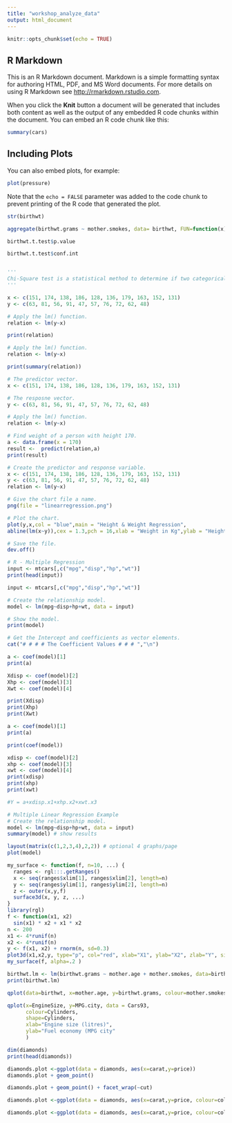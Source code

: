 ```yaml
---
title: "workshop_analyze_data"
output: html_document
---
```


```r
knitr::opts_chunk$set(echo = TRUE)
```

## R Markdown

This is an R Markdown document. Markdown is a simple formatting syntax for authoring HTML, PDF, and MS Word documents. For more details on using R Markdown see <http://rmarkdown.rstudio.com>.

When you click the **Knit** button a document will be generated that includes both content as well as the output of any embedded R code chunks within the document. You can embed an R code chunk like this:

```r
summary(cars)
```

## Including Plots

You can also embed plots, for example:

```r
plot(pressure)
```

Note that the `echo = FALSE` parameter was added to the code chunk to prevent printing of the R code that generated the plot.
```r
str(birthwt)
```
```r
aggregate(birthwt.grams ~ mother.smokes, data= birthwt, FUN=function(x) {c(mean(x), sd=sd(x))})
```

```r
birthwt.t.test$p.value
```

```r
birthwt.t.test$conf.int
```

```r

```

```python
'''
Chi-Square test is a statistical method to determine if two categorical variables have a significant correlation between them. Both those variables should be from same population and they should be categorical like − Yes/No, Male/Female, Red/Green etc.
'''
```

```r
x <- c(151, 174, 138, 186, 128, 136, 179, 163, 152, 131)
y <- c(63, 81, 56, 91, 47, 57, 76, 72, 62, 48)

# Apply the lm() function.
relation <- lm(y~x)

print(relation)
```
```r
# Apply the lm() function.
relation <- lm(y~x)

print(summary(relation))
```
```r
# The predictor vector.
x <- c(151, 174, 138, 186, 128, 136, 179, 163, 152, 131)

# The resposne vector.
y <- c(63, 81, 56, 91, 47, 57, 76, 72, 62, 48)

# Apply the lm() function.
relation <- lm(y~x)

# Find weight of a person with height 170.
a <- data.frame(x = 170)
result <-  predict(relation,a)
print(result)
```

```r
# Create the predictor and response variable.
x <- c(151, 174, 138, 186, 128, 136, 179, 163, 152, 131)
y <- c(63, 81, 56, 91, 47, 57, 76, 72, 62, 48)
relation <- lm(y~x)

# Give the chart file a name.
png(file = "linearregression.png")

# Plot the chart.
plot(y,x,col = "blue",main = "Height & Weight Regression",
abline(lm(x~y)),cex = 1.3,pch = 16,xlab = "Weight in Kg",ylab = "Height in cm")

# Save the file.
dev.off()
```

```r
# R - Multiple Regression
input <- mtcars[,c("mpg","disp","hp","wt")]
print(head(input))
```

```r
input <- mtcars[,c("mpg","disp","hp","wt")]

# Create the relationship model.
model <- lm(mpg~disp+hp+wt, data = input)

# Show the model.
print(model)

# Get the Intercept and coefficients as vector elements.
cat("# # # # The Coefficient Values # # # ","\n")

a <- coef(model)[1]
print(a)

Xdisp <- coef(model)[2]
Xhp <- coef(model)[3]
Xwt <- coef(model)[4]

print(Xdisp)
print(Xhp)
print(Xwt)
```
```r
a <- coef(model)[1]
print(a)
```

```r
print(coef(model))
```

```r
xdisp <- coef(model)[2]
xhp <- coef(model)[3]
xwt <- coef(model)[4]
print(xdisp)
print(xhp)
print(xwt)
```
```r
#Y = a+xdisp.x1+xhp.x2+xwt.x3

# Multiple Linear Regression Example
# Create the relationship model.
model <- lm(mpg~disp+hp+wt, data = input)
summary(model) # show results
```

```r
layout(matrix(c(1,2,3,4),2,2)) # optional 4 graphs/page
plot(model)
```
```r
my_surface <- function(f, n=10, ...) { 
  ranges <- rgl:::.getRanges()
  x <- seq(ranges$xlim[1], ranges$xlim[2], length=n)
  y <- seq(ranges$ylim[1], ranges$ylim[2], length=n)
  z <- outer(x,y,f)
  surface3d(x, y, z, ...)
}
library(rgl)
f <- function(x1, x2)
  sin(x1) * x2 + x1 * x2
n <- 200
x1 <- 4*runif(n)
x2 <- 4*runif(n)
y <- f(x1, x2) + rnorm(n, sd=0.3)
plot3d(x1,x2,y, type="p", col="red", xlab="X1", ylab="X2", zlab="Y", site=5, lwd=15)
my_surface(f, alpha=.2 )
```
```r
birthwt.lm <- lm(birthwt.grams ~ mother.age + mother.smokes, data=birthwt)
print(birthwt.lm)
```

```r
qplot(data=birthwt, x=mother.age, y=birthwt.grams, colour=mother.smokes)+stat_smooth(method="lm", fullrange = TRUE)

```

```r
qplot(x=EngineSize, y=MPG.city, data = Cars93,
      colour=Cylinders,
      shape=Cylinders,
      xlab="Engine size (litres)",
      ylab="Fuel economy (MPG city"
      )
```

```r
dim(diamonds)
print(head(diamonds))
```
```r
diamonds.plot <-ggplot(data = diamonds, aes(x=carat,y=price))
diamonds.plot + geom_point()
```

```r
diamonds.plot + geom_point() + facet_wrap(~cut)
```
```r
diamonds.plot <-ggplot(data = diamonds, aes(x=carat,y=price, colour=color))
```

```r
diamonds.plot <-ggplot(data = diamonds, aes(x=carat,y=price, colour=color))
```



